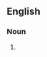 {{also|mailbombs}}
==English==

===Noun===
{{head|en|noun plural form}}

# {{plural of|mail bomb|lang=en}}